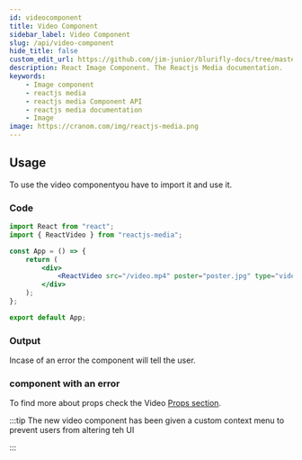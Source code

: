 ```yaml
---
id: videocomponent
title: Video Component
sidebar_label: Video Component
slug: /api/video-component
hide_title: false
custom_edit_url: https://github.com/jim-junior/blurifly-docs/tree/master/reactjs-media/videocomponent.mdx
description: React Image Component. The Reactjs Media documentation.
keywords:
    - Image component
    - reactjs media
    - reactjs media Component API
    - reactjs media documentation
    - Image
image: https://cranom.com/img/reactjs-media.png
---
```



## Usage

To use the video componentyou have to import it and use it.

### Code

```jsx
import React from "react";
import { ReactVideo } from "reactjs-media";

const App = () => {
	return (
		<div>
			<ReactVideo src="/video.mp4" poster="poster.jpg" type="video/mp4" />
		</div>
	);
};

export default App;
```

### Output

<ReactVideo
	src="https://storage.coverr.co/videos/BALBxhjqfldnwtv00YopEAA014UtVoZo00R?token=eyJhbGciOiJIUzI1NiIsInR5cCI6IkpXVCJ9.eyJhcHBJZCI6Ijg3NjdFMzIzRjlGQzEzN0E4QTAyIiwiaWF0IjoxNjEyNzMxODg4fQ.IQN2HsDRTBEo0XLysiken70iu4vJ-GerSv2zxUGtPws"
	poster="/uganda-smoke-flag-isolated-black-background-199119742.jpg"
	type="video/mp4"
/>

Incase of an error the component will tell the user.

### component with an error

<ReactVideo
	src="https://s"
	poster="/uganda-smoke-flag-isolated-black-background-199119742.jpg"
	type="video/mp4"
/>

To find more about props check the Video [Props section](videoprop.mdx).

:::tip
The new video component has been given a custom context menu to prevent users from altering teh UI

:::
